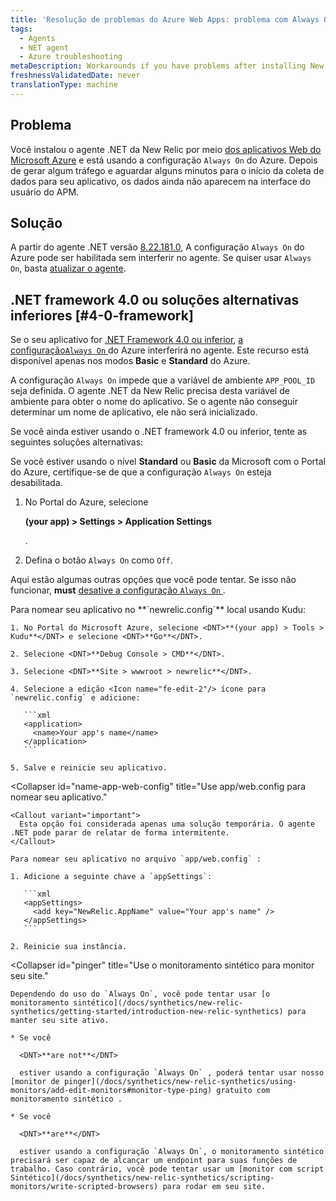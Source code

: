 ```yaml
---
title: 'Resolução de problemas do Azure Web Apps: problema com Always On'
tags:
  - Agents
  - NET agent
  - Azure troubleshooting
metaDescription: Workarounds if you have problems after installing New Relic's .NET agent on a Windows Azure Web App.
freshnessValidatedDate: never
translationType: machine
---
```


## Problema

Você instalou o agente .NET da New Relic por meio [dos aplicativos Web do Microsoft Azure](/docs/agents/net-agent/azure-installation/install-app-azure-web-apps) e está usando a configuração `Always On` do Azure. Depois de gerar algum tráfego e aguardar alguns minutos para o início da coleta de dados para seu aplicativo, os dados ainda não aparecem na interface do usuário do APM.

## Solução

A partir do agente .NET versão [8.22.181.0](/docs/release-notes/agent-release-notes/net-release-notes/net-agent-8221810), A configuração `Always On` do Azure pode ser habilitada sem interferir no agente. Se quiser usar `Always On`, basta [atualizar o agente](/docs/agents/net-agent/azure-installation/install-net-agent-azure-web-apps).

## .NET framework 4.0 ou soluções alternativas inferiores [#4-0-framework]

Se o seu aplicativo for [.NET Framework 4.0 ou inferior](/docs/agents/net-agent/troubleshooting/technical-support-net-framework-40-or-lower), [a configuração`Always On` ](https://azure.microsoft.com/en-us/documentation/articles/web-sites-create-web-jobs/)do Azure interferirá no agente. Este recurso está disponível apenas nos modos <DNT>**Basic**</DNT> e <DNT>**Standard**</DNT> do Azure.

A configuração `Always On` impede que a variável de ambiente `APP_POOL_ID` seja definida. O agente .NET da New Relic precisa desta variável de ambiente para obter o nome do aplicativo. Se o agente não conseguir determinar um nome de aplicativo, ele não será inicializado.

Se você ainda estiver usando o .NET framework 4.0 ou inferior, tente as seguintes soluções alternativas:

Se você estiver usando o nível <DNT>**Standard**</DNT> ou <DNT>**Basic**</DNT> da Microsoft com o Portal do Azure, certifique-se de que a configuração `Always On` esteja desabilitada.

1. No Portal do Azure, selecione

   <DNT>**(your app) > Settings > Application Settings**</DNT>

   .

2. Defina o botão `Always On` como `Off`.

Aqui estão algumas outras opções que você pode tentar. Se isso não funcionar, <DNT>**must**</DNT> [desative a configuração `Always On` ](#4-0-framework).

<CollapserGroup>
  <Collapser
    id="name-app"
    title="Use Kudu para nomear seu aplicativo."
  >
    Para nomear seu aplicativo no <DNT>**`newrelic.config`**</DNT> local usando Kudu:

    1. No Portal do Microsoft Azure, selecione <DNT>**(your app) > Tools > Kudu**</DNT> e selecione <DNT>**Go**</DNT>.

    2. Selecione <DNT>**Debug Console > CMD**</DNT>.

    3. Selecione <DNT>**Site > wwwroot > newrelic**</DNT>.

    4. Selecione a edição <Icon name="fe-edit-2"/> ícone para `newrelic.config` e adicione:

       ```xml
       <application>
         <name>Your app's name</name>
       </application>
       ```

    5. Salve e reinicie seu aplicativo.
  </Collapser>

  <Collapser
    id="name-app-web-config"
    title="Use app/web.config para nomear seu aplicativo."
  >
    <Callout variant="important">
      Esta opção foi considerada apenas uma solução temporária. O agente .NET pode parar de relatar de forma intermitente.
    </Callout>

    Para nomear seu aplicativo no arquivo `app/web.config` :

    1. Adicione a seguinte chave a `appSettings`:

       ```xml
       <appSettings>
         <add key="NewRelic.AppName" value="Your app's name" />
       </appSettings>
       ```

    2. Reinicie sua instância.
  </Collapser>

  <Collapser
    id="pinger"
    title="Use o monitoramento sintético para monitor seu site."
  >
    Dependendo do uso do `Always On`, você pode tentar usar [o monitoramento sintético](/docs/synthetics/new-relic-synthetics/getting-started/introduction-new-relic-synthetics) para manter seu site ativo.

    * Se você

      <DNT>**are not**</DNT>

      estiver usando a configuração `Always On` , poderá tentar usar nosso [monitor de pinger](/docs/synthetics/new-relic-synthetics/using-monitors/add-edit-monitors#monitor-type-ping) gratuito com monitoramento sintético .

    * Se você

      <DNT>**are**</DNT>

      estiver usando a configuração `Always On`, o monitoramento sintético precisará ser capaz de alcançar um endpoint para suas funções de trabalho. Caso contrário, você pode tentar usar um [monitor com script Sintético](/docs/synthetics/new-relic-synthetics/scripting-monitors/write-scripted-browsers) para rodar em seu site.
  </Collapser>
</CollapserGroup>